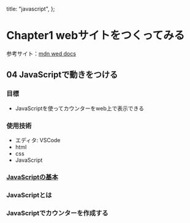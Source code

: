   title: "javascript",
};

# Chapter1 webサイトをつくってみる

参考サイト：[mdn wed docs](https://developer.mozilla.org/ja/docs/Learn/Getting_started_with_the_web)

## 04 JavaScriptで動きをつける

### 目標

- JavaScriptを使ってカウンターをweb上で表示できる

### 使用技術

- エディタ: VSCode
- html
- css
- JavaScript

### [JavaScriptの基本](https://developer.mozilla.org/ja/docs/Learn/Getting_started_with_the_web/JavaScript_basics)

### JavaScriptとは

### JavaScriptでカウンターを作成する
